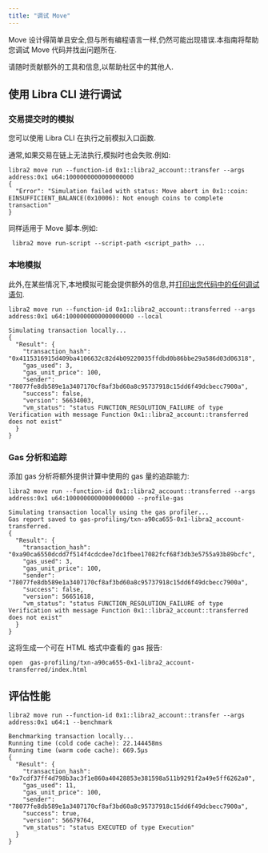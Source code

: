 ```yaml
---
title: "调试 Move"
---
```


Move 设计得简单且安全,但与所有编程语言一样,仍然可能出现错误.本指南将帮助您调试 Move 代码并找出问题所在.

请随时贡献额外的工具和信息,以帮助社区中的其他人.

## 使用 Libra CLI 进行调试

### 交易提交时的模拟

您可以使用 Libra CLI 在执行之前模拟入口函数.

通常,如果交易在链上无法执行,模拟时也会失败.例如:

```shellscript name="Terminal"
libra2 move run --function-id 0x1::libra2_account::transfer --args address:0x1 u64:1000000000000000000
{
  "Error": "Simulation failed with status: Move abort in 0x1::coin: EINSUFFICIENT_BALANCE(0x10006): Not enough coins to complete transaction"
}
```

同样适用于 Move 脚本.例如:

```shellscript name="Terminal"
 libra2 move run-script --script-path <script_path> ...
```

### 本地模拟

此外,在某些情况下,本地模拟可能会提供额外的信息,并[打印出您代码中的任何调试语句](/zh/build/cli/working-with-move-contracts#printing-debugging-information).

```shellscript name="Terminal"
libra2 move run --function-id 0x1::libra2_account::transferred --args address:0x1 u64:1000000000000000000 --local

Simulating transaction locally...
{
  "Result": {
    "transaction_hash": "0x4115316915d409ba4106632c82d4b09220035ffdbd0b86bbe29a586d03d06318",
    "gas_used": 3,
    "gas_unit_price": 100,
    "sender": "78077fe8db589e1a3407170cf8af3bd60a8c95737918c15dd6f49dcbecc7900a",
    "success": false,
    "version": 56634003,
    "vm_status": "status FUNCTION_RESOLUTION_FAILURE of type Verification with message Function 0x1::libra2_account::transferred does not exist"
  }
}
```

### Gas 分析和追踪

添加 gas 分析将额外提供计算中使用的 gas 量的追踪能力:

```shellscript name="Terminal"
libra2 move run --function-id 0x1::libra2_account::transferred --args address:0x1 u64:1000000000000000000 --profile-gas

Simulating transaction locally using the gas profiler...
Gas report saved to gas-profiling/txn-a90ca655-0x1-libra2_account-transferred.
{
  "Result": {
    "transaction_hash": "0xa90ca6550dcdd7f514f4cdcdee7dc1fbee17082fcf68f3db3e5755a93b89bcfc",
    "gas_used": 3,
    "gas_unit_price": 100,
    "sender": "78077fe8db589e1a3407170cf8af3bd60a8c95737918c15dd6f49dcbecc7900a",
    "success": false,
    "version": 56651618,
    "vm_status": "status FUNCTION_RESOLUTION_FAILURE of type Verification with message Function 0x1::libra2_account::transferred does not exist"
  }
}
```

这将生成一个可在 HTML 格式中查看的 gas 报告:

```shellscript name="Terminal"
open  gas-profiling/txn-a90ca655-0x1-libra2_account-transferred/index.html
```

## 评估性能

```shellscript name="Terminal"
libra2 move run --function-id 0x1::libra2_account::transfer --args address:0x1 u64:1 --benchmark

Benchmarking transaction locally...
Running time (cold code cache): 22.144458ms
Running time (warm code cache): 669.5µs
{
  "Result": {
    "transaction_hash": "0x7cdf37ff4d798b3ac3f1e860a40428853e381598a511b9291f2a49e5ff6262a0",
    "gas_used": 11,
    "gas_unit_price": 100,
    "sender": "78077fe8db589e1a3407170cf8af3bd60a8c95737918c15dd6f49dcbecc7900a",
    "success": true,
    "version": 56679764,
    "vm_status": "status EXECUTED of type Execution"
  }
}
```
